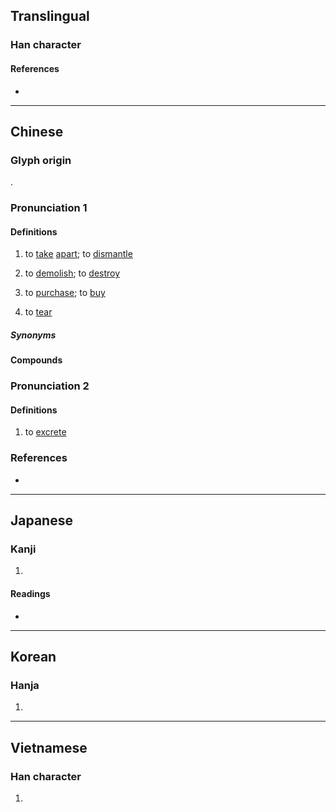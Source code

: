 {{character info}}
==Translingual==

===Han character===
{{Han char|rn=64|rad=手|as=05|sn=8|four=52031|canj=QHMY|ids=⿰扌斥}}

====References====
* {{Han ref|kx=0424.210|dkj=11943|dj=0773.020|hdz=31855.020|uh=62C6|ud=25286|bh=A9EE|bd=43502}}

----

==Chinese==
{{zh-forms}}

===Glyph origin===
{{Han etym}}
{{Han compound|手|斥|ls=psc|c1=s|c2=p|t1=hand}}.

===Pronunciation 1===
{{zh-pron
|m=chāi,chè,2nb=variant in Taiwan
|m-s=
|c=caak3
|c-t=
|g=
|h=pfs=chhak;gd=cag5
|j=
|mb=tiă/că̤
|md=tiáh/cháik
|md_note=tiáh - vernacular; cháik - literary
|mn=thiah/xm,zz,tw:thek/qz:thiak
|mn_note=thiah - vernacular; thek/thiak - literary
|mn-t=tiah4
|w=4tshaq
|x=
|mc=y
|oc=y
|ma=Zh-chāi.oga
|cat=v
}}

====Definitions====
{{zh-hanzi}}

# to [[take]] [[apart]]; to [[dismantle]]
#: {{zh-x|拆 返 條 RAM 出嚟|take the stick of RAM back out|C}}
# to [[demolish]]; to [[destroy]]
#: {{zh-x|拆樓|to demolish a building|C}}
# {{lb|zh|Min Nan}} to [[purchase]]; to [[buy]]
# {{lb|zh|Min Nan}} to [[tear]]

=====Synonyms=====
{{zh-dial|撕}}

====Compounds====
{{zh-der|fold=1|半拆|代拆代行|外拆生意|拆線|拆招|拆息|拆卸|拆遷戶|拆股|拆掉|拆牆腳|拆西補東|拆放市場|拆封|拋鸞拆鳳|拆夥|拆遷|拆白|拆閱|拆壁腳|拆白道字|拆用|拆字格|拆解|拆字|拆牌道字|拆款|拆洗|拆款利率|拆毀|拆穿|拆家精|拆白黨|拆除|拆辯|拆散|拆賣|拆借|拆帳|拆兌|拆東補西|拆臺|拆零|拆開|過河拆橋|解拆|離拆|過橋拆橋|蓬拆}}

===Pronunciation 2===
{{zh-pron
|m=cā
|dial=n
|cat=v
}}

====Definitions====
{{zh-hanzi}}

# {{lb|zh|dialectal}} to [[excrete]]

===References===
* {{thcwd|3964}}

{{zh-cat|Elementary}}

----

==Japanese==

===Kanji===
{{ja-kanji|grade=|rs=手05}}

# {{rfdef|ja|sort=手05}}

====Readings====
* {{ja-readings|on=[[たく]] (taku), [[せき]] (seki)|kun=[[ひらく]] (hiraku), [[さく]] (saku)}}

----

==Korean==

===Hanja===
{{ko-hanja|탁}}

# {{rfdef|ko|sort=手05}}

----

==Vietnamese==

===Han character===
{{vi-readings|reading=sách|rs=手05}}

# {{rfdef|vi}}
